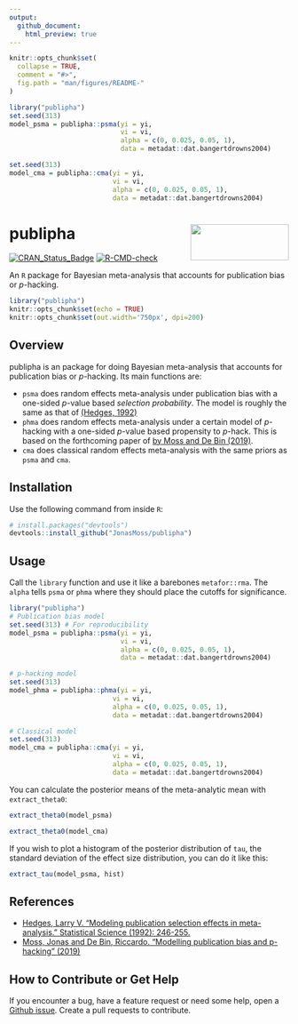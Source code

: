 ```yaml
---
output:
  github_document:
    html_preview: true
---
```


<!-- README.md is generated from README.Rmd. Please edit that file -->

```r
knitr::opts_chunk$set(
  collapse = TRUE,
  comment = "#>",
  fig.path = "man/figures/README-"
)
```

```r
library("publipha")
set.seed(313)
model_psma = publipha::psma(yi = yi,
                            vi = vi,
                            alpha = c(0, 0.025, 0.05, 1),
                            data = metadat::dat.bangertdrowns2004)

set.seed(313)
model_cma = publipha::cma(yi = yi,
                          vi = vi,
                          alpha = c(0, 0.025, 0.05, 1),
                          data = metadat::dat.bangertdrowns2004)

```


# publipha <img src="man/figures/logo.png" align="right" width="177" height="65" />

[![CRAN_Status_Badge](https://www.r-pkg.org/badges/version/publipha)](https://cran.r-project.org/package=publipha)
[![R-CMD-check](https://github.com/JonasMoss/publipha/actions/workflows/R-CMD-check.yaml/badge.svg)](https://github.com/JonasMoss/publipha/actions/workflows/R-CMD-check.yaml)

An `R` package for Bayesian meta-analysis that accounts for publication bias or *p*-hacking.
```r
library("publipha")
knitr::opts_chunk$set(echo = TRUE)
knitr::opts_chunk$set(out.width='750px', dpi=200)
```

## Overview
publipha is an package for doing Bayesian meta-analysis that accounts for
publication bias or *p*-hacking. Its main functions are:

* `psma` does random effects meta-analysis under publication bias with a
   one-sided *p*-value based *selection probability*. The model is roughly the
   same as that of [(Hedges, 1992)](https://www.jstor.org/stable/pdf/2246311.pdf)
*  `phma` does random effects meta-analysis under a certain model of *p*-hacking
   with a one-sided *p*-value based propensity to *p*-hack. This is based
   on the forthcoming paper of [by Moss and De Bin (2019)](https://arxiv.org/abs/1911.12445).
*  `cma` does classical random effects meta-analysis with the same priors
   as `psma` and `cma`.

## Installation
Use the following command from inside `R`:
```r
# install.packages("devtools")
devtools::install_github("JonasMoss/publipha")
```

## Usage
Call the `library` function and use it like a barebones `metafor::rma`. The
`alpha` tells `psma` or `phma` where they should place the cutoffs for significance.

```r
library("publipha")
# Publication bias model
set.seed(313) # For reproducibility
model_psma = publipha::psma(yi = yi,
                            vi = vi,
                            alpha = c(0, 0.025, 0.05, 1),
                            data = metadat::dat.bangertdrowns2004)

# p-hacking model
set.seed(313)
model_phma = publipha::phma(yi = yi,
                          vi = vi,
                          alpha = c(0, 0.025, 0.05, 1),
                          data = metadat::dat.bangertdrowns2004)

# Classical model
set.seed(313)
model_cma = publipha::cma(yi = yi,
                          vi = vi,
                          alpha = c(0, 0.025, 0.05, 1),
                          data = metadat::dat.bangertdrowns2004)
```
You can calculate the posterior means of the meta-analytic mean with
`extract_theta0`:

```R
extract_theta0(model_psma)
```

```R
extract_theta0(model_cma)
```

If you wish to plot a histogram of the posterior distribution of `tau`, the
standard deviation of the effect size distribution, you can do it like this:

```R
extract_tau(model_psma, hist)
```

## References
* [Hedges, Larry V. "Modeling publication selection effects in meta-analysis." Statistical Science (1992): 246-255.](https://www.jstor.org/stable/pdf/2246311.pdf)
* [Moss, Jonas and De Bin, Riccardo. "Modelling publication bias and p-hacking" (2019)](https://arxiv.org/abs/1911.12445)

## How to Contribute or Get Help
If you encounter a bug, have a feature request or need some help, open a [Github issue](https://github.com/JonasMoss/publipha/issues). Create a pull requests
to contribute.
